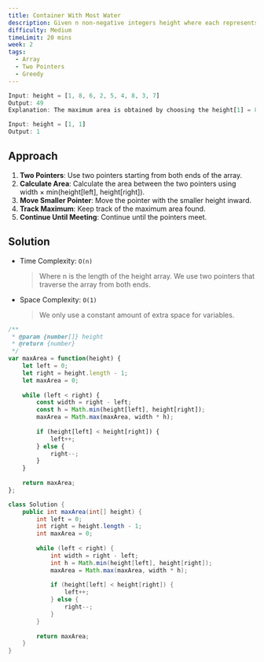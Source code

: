 ```yaml
---
title: Container With Most Water
description: Given n non-negative integers height where each represents a point at coordinate (i, height[i]), find two lines, which, together with the x-axis, form a container that can hold the maximum amount of water. Return the maximum amount of water a container can store.
difficulty: Medium
timeLimit: 20 mins
week: 2
tags:
  - Array
  - Two Pointers
  - Greedy
---
```


```js title="Example"
Input: height = [1, 8, 6, 2, 5, 4, 8, 3, 7]
Output: 49
Explanation: The maximum area is obtained by choosing the height[1] = 8 and height[8] = 7.

Input: height = [1, 1]
Output: 1
```

## Approach

1. **Two Pointers**: Use two pointers starting from both ends of the array.
2. **Calculate Area**: Calculate the area between the two pointers using width × min(height[left], height[right]).
3. **Move Smaller Pointer**: Move the pointer with the smaller height inward.
4. **Track Maximum**: Keep track of the maximum area found.
5. **Continue Until Meeting**: Continue until the pointers meet.

## Solution

- Time Complexity: `O(n)`
  > Where n is the length of the height array. We use two pointers that traverse the array from both ends.
- Space Complexity: `O(1)`
  > We only use a constant amount of extra space for variables.

```js tab="JavaScript"
/**
 * @param {number[]} height
 * @return {number}
 */
var maxArea = function(height) {
    let left = 0;
    let right = height.length - 1;
    let maxArea = 0;
    
    while (left < right) {
        const width = right - left;
        const h = Math.min(height[left], height[right]);
        maxArea = Math.max(maxArea, width * h);
        
        if (height[left] < height[right]) {
            left++;
        } else {
            right--;
        }
    }
    
    return maxArea;
};
```

```java tab="Java"
class Solution {
    public int maxArea(int[] height) {
        int left = 0;
        int right = height.length - 1;
        int maxArea = 0;
        
        while (left < right) {
            int width = right - left;
            int h = Math.min(height[left], height[right]);
            maxArea = Math.max(maxArea, width * h);
            
            if (height[left] < height[right]) {
                left++;
            } else {
                right--;
            }
        }
        
        return maxArea;
    }
}
```
